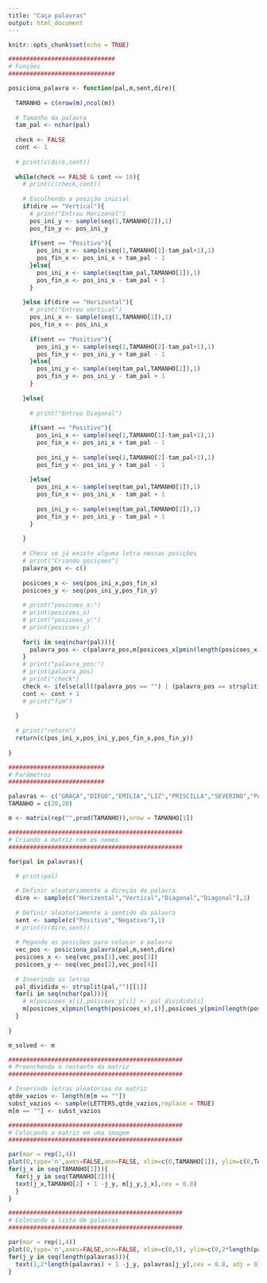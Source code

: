 ```yaml
---
title: "Caça palavras"
output: html_document
---
```


```r
knitr::opts_chunk$set(echo = TRUE)
```

```r
##############################
# Funções
##############################

posiciona_palavra <- function(pal,m,sent,dire){
  
  TAMANHO = c(nrow(m),ncol(m))
  
  # Tamanho da palavra
  tam_pal <- nchar(pal)
  
  check <- FALSE
  cont <- 1
  
  # print(c(dire,sent))
  
  while(check == FALSE & cont <= 10){
    # print(c(check,cont))
    
    # Escolhendo a posição inicial
    if(dire == "Vertical"){
      # print("Entrou Horizonal")
      pos_ini_y <- sample(seq(1,TAMANHO[2]),1)
      pos_fin_y <- pos_ini_y
      
      if(sent == "Positivo"){
        pos_ini_x <- sample(seq(1,TAMANHO[1]-tam_pal+1),1)
        pos_fin_x <- pos_ini_x + tam_pal - 1
      }else{
        pos_ini_x <- sample(seq(tam_pal,TAMANHO[1]),1)
        pos_fin_x <- pos_ini_x - tam_pal + 1
      }
      
    }else if(dire == "Horizontal"){
      # print("Entrou vertical")
      pos_ini_x <- sample(seq(1,TAMANHO[1]),1)
      pos_fin_x <- pos_ini_x
      
      if(sent == "Positivo"){
        pos_ini_y <- sample(seq(1,TAMANHO[2]-tam_pal+1),1)
        pos_fin_y <- pos_ini_y + tam_pal - 1
      }else{
        pos_ini_y <- sample(seq(tam_pal,TAMANHO[2]),1)
        pos_fin_y <- pos_ini_y - tam_pal + 1
      }
      
    }else{
      
      # print("Entrou Diagonal")
      
      if(sent == "Positivo"){
        pos_ini_x <- sample(seq(1,TAMANHO[1]-tam_pal+1),1)
        pos_fin_x <- pos_ini_x + tam_pal - 1
        
        pos_ini_y <- sample(seq(1,TAMANHO[2]-tam_pal+1),1)
        pos_fin_y <- pos_ini_y + tam_pal - 1
        
      }else{
        pos_ini_x <- sample(seq(tam_pal,TAMANHO[1]),1)
        pos_fin_x <- pos_ini_x - tam_pal + 1
        
        pos_ini_y <- sample(seq(tam_pal,TAMANHO[2]),1)
        pos_fin_y <- pos_ini_y - tam_pal + 1
      }    
      
    }
    
    # Checa se já existe alguma letra nessas posições
    # print("Criando posiçoes")
    palavra_pos <- c()
    
    posicoes_x <- seq(pos_ini_x,pos_fin_x)
    posicoes_y <- seq(pos_ini_y,pos_fin_y)
    
    # print("posicoes_x:")
    # print(posicoes_x)
    # print("posicoes_y:")
    # print(posicoes_y)
    
    for(i in seq(nchar(pal))){
      palavra_pos <- c(palavra_pos,m[posicoes_x[pmin(length(posicoes_x),i)],posicoes_y[pmin(length(posicoes_y),i)]])  
    }
    # print("palavra_pos:")
    # print(palavra_pos)
    # print("check")
    check <- ifelse(all((palavra_pos == "") | (palavra_pos == strsplit(pal,"")[[1]])),TRUE,FALSE)
    cont <- cont + 1
    # print("fim")
    
  }
  
  # print("return")
  return(c(pos_ini_x,pos_ini_y,pos_fin_x,pos_fin_y))
  
}
```


```r
###########################
# Parâmetros
###########################

palavras <- c("GRAÇA","DIEGO","EMILIA","LIZ","PRISCILLA","SEVERINO","PATRICIA","JOÃOZINHO","FRANCISCO","EUNICE")
TAMANHO = c(20,20)

m <- matrix(rep("",prod(TAMANHO)),nrow = TAMANHO[1])
```


```r

#################################################
# Criando a matriz com os nomes
#################################################

for(pal in palavras){
  
  # print(pal)

  # Definir aleatoriamente a direção da palavra
  dire <- sample(c("Horizontal","Vertical","Diagonal","Diagonal"),1)
  
  # Definir aleatoriamente a sentido da palavra
  sent <- sample(c("Positivo","Negativo"),1)
  # print(c(dire,sent))
  
  # Pegando as posições para colocar a palavra
  vec_pos <- posiciona_palavra(pal,m,sent,dire)
  posicoes_x <- seq(vec_pos[1],vec_pos[3])
  posicoes_y <- seq(vec_pos[2],vec_pos[4])
  
  # Inserindo as letras
  pal_dividida <- strsplit(pal,"")[[1]]
  for(i in seq(nchar(pal))){
    # m[posicoes_x[i],posicoes_y[i]] <- pal_dividida[i]
    m[posicoes_x[pmin(length(posicoes_x),i)],posicoes_y[pmin(length(posicoes_y),i)]] <- pal_dividida[i]
  }
  
}

m_solved <- m


```


```r
#################################################
# Preenchendo o restante da matriz
#################################################

# Inserindo letras aleatórias na matriz
qtde_vazios <- length(m[m == ""])
subst_vazios <- sample(LETTERS,qtde_vazios,replace = TRUE)
m[m == ""] <- subst_vazios
```



```r
#################################################
# Colocando a matriz em uma imagem
#################################################

par(mar = rep(1,4))
plot(0,type='n',axes=FALSE,ann=FALSE, xlim=c(0,TAMANHO[1]), ylim=c(0,TAMANHO[2]), frame.plot = FALSE)
for(j_x in seq(TAMANHO[1])){
  for(j_y in seq(TAMANHO[2])){
  text(j_x,TAMANHO[2] + 1 -j_y, m[j_y,j_x],cex = 0.8)
  }
}
```

```r
#################################################
# Colocando a lista de palavras
#################################################

par(mar = rep(1,4))
plot(0,type='n',axes=FALSE,ann=FALSE, xlim=c(0,5), ylim=c(0,2*length(palavras)), frame.plot = FALSE)
for(j_y in seq(length(palavras))){
  text(1,2*length(palavras) + 1 -j_y, palavras[j_y],cex = 0.8, adj = 0)
}

```
